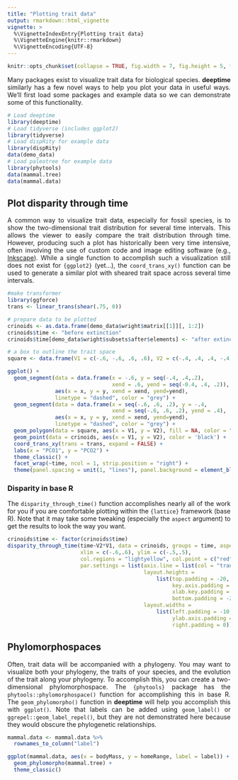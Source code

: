 ```yaml
---
title: "Plotting trait data"
output: rmarkdown::html_vignette
vignette: >
  %\VignetteIndexEntry{Plotting trait data}
  %\VignetteEngine{knitr::rmarkdown}
  %\VignetteEncoding{UTF-8}
---
```


```r
knitr::opts_chunk$set(collapse = TRUE, fig.width = 7, fig.height = 5, fig.align = "center")
```

<div style="text-align: justify">
Many packages exist to visualize trait data for biological species. __deeptime__ similarly has a few novel ways to help you plot your data in useful ways. We'll first load some packages and example data so we can demonstrate some of this functionality.

```r
# Load deeptime
library(deeptime)
# Load tidyverse (includes ggplot2)
library(tidyverse)
# Load dispRity for example data
library(dispRity)
data(demo_data)
# Load paleotree for example data
library(phytools)
data(mammal.tree)
data(mammal.data)
```

## Plot disparity through time
A common way to visualize trait data, especially for fossil species, is to show the two-dimensional trait distribution for several time intervals. This allows the viewer to easily compare the trait distribution through time. However, producing such a plot has historically been very time intensive, often involving the use of custom code and image editing software (e.g., [Inkscape](https://inkscape.org/)). While a single function to accomplish such a visualization still does not exist for `{ggplot2}` (yet...), the `coord_trans_xy()` function can be used to generate a similar plot with sheared trait space across several time intervals.

```r
#make transformer
library(ggforce)
trans <- linear_trans(shear(.75, 0))

# prepare data to be plotted
crinoids <- as.data.frame(demo_data$wright$matrix[[1]][, 1:2])
crinoids$time <- "before extinction"
crinoids$time[demo_data$wright$subsets$after$elements] <- "after extinction"

# a box to outline the trait space
square <- data.frame(V1 = c(-.6, -.6, .6, .6), V2 = c(-.4, .4, .4, -.4))

ggplot() +
  geom_segment(data = data.frame(x = -.6, y = seq(-.4, .4,.2),
                                 xend = .6, yend = seq(-0.4, .4, .2)),
               aes(x = x, y = y, xend = xend, yend=yend),
               linetype = "dashed", color = "grey") +
  geom_segment(data = data.frame(x = seq(-.6, .6, .2), y = -.4,
                                 xend = seq(-.6, .6, .2), yend = .4),
               aes(x = x, y = y, xend = xend, yend=yend),
               linetype = "dashed", color = "grey") +
  geom_polygon(data = square, aes(x = V1, y = V2), fill = NA, color = "black") +
  geom_point(data = crinoids, aes(x = V1, y = V2), color = 'black') +
  coord_trans_xy(trans = trans, expand = FALSE) +
  labs(x = "PCO1", y = "PCO2") +
  theme_classic() +
  facet_wrap(~time, ncol = 1, strip.position = "right") +
  theme(panel.spacing = unit(1, "lines"), panel.background = element_blank())
```

### Disparity in base R
The `disparity_through_time()` function accomplishes nearly all of the work for you if you are comfortable plotting within the `{lattice}` framework (base R). Note that it may take some tweaking (especially the `aspect` argument) to get the results to look the way you want.

```r
crinoids$time <- factor(crinoids$time)
disparity_through_time(time~V2*V1, data = crinoids, groups = time, aspect = c(1.5, .6),
                       xlim = c(-.6,.6), ylim = c(-.5,.5),
                       col.regions = "lightyellow", col.point = c("red","blue"),
                       par.settings = list(axis.line = list(col = "transparent"),
                                           layout.heights =
                                               list(top.padding = -20, main.key.padding = 0,
                                                    key.axis.padding = 0, axis.xlab.padding = 0,
                                                    xlab.key.padding = 0, key.sub.padding = 0,
                                                    bottom.padding = -20),
                                           layout.widths =
                                               list(left.padding = -10, key.ylab.padding = 0,
                                                    ylab.axis.padding = 0, axis.key.padding = 0,
                                                    right.padding = 0)))
```

## Phylomorphospaces
Often, trait data will be accompanied with a phylogeny. You may want to visualize both your phylogeny, the traits of your species, and the evolution of the trait along your phylogeny. To accomplish this, you can create a two-dimensional phylomorphospace. The `{phytools}` package has the `phytools::phylomorphospace()` function for accomplishing this in base R. The `geom_phylomorpho()` function in __deeptime__ will help you accomplish this with `ggplot()`. Note that labels can be added using `geom_label()` or `ggrepel::geom_label_repel()`, but they are not demonstrated here because they would obscure the phylogenetic relationships.
```r
mammal.data <- mammal.data %>%
  rownames_to_column("label")

ggplot(mammal.data, aes(x = bodyMass, y = homeRange, label = label)) +
  geom_phylomorpho(mammal.tree) +
  theme_classic()
```

</div>
